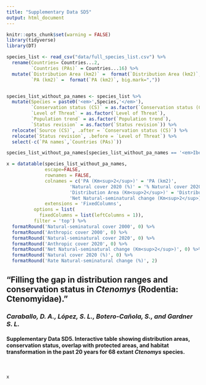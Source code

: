 ---
title: "Supplementary Data SD5"
output: html_document
---

<style>
.main-container {
    max-width: 2040px;
    margin-left: 10px;
    margin-right: auto;
}

</style>

<!-- https://stackoverflow.com/questions/57175174/how-to-remove-padding-on-left-side-of-r-markdown-generated-html-file -->

```{r setup, include=FALSE, warning=FALSE}
knitr::opts_chunk$set(warning = FALSE)
library(tidyverse)
library(DT)
```

```{r Data, include=FALSE}
species_list <- read_csv("data/full_species_list.csv") %>%
  rename(Countries= Countries...2,
         `Countries (PAs)` = Countries...16) %>% 
  mutate(`Distribution Area (km2)` =  format(`Distribution Area (km2)`, big.mark=","),
         `PA (km2)` =  format(`PA (km2)`, big.mark=","))


species_list_without_pa_names <- species_list %>% 
  mutate(Species = paste0('<em>',Species,'</em>'),
         `Conservation status (CS)` = as.factor(`Conservation status (CS)`),
         `Level of Threat` = as.factor(`Level of Threat`),
         `Population trend` = as.factor(`Population trend`),
         `Status revision` = as.factor(`Status revision`)) %>% 
  relocate(`Source (CS)`, .after = `Conservation status (CS)`) %>% 
  relocate(`Status revision`, .before = `Level of Threat`) %>% 
  select(-c(`PA names`,`Countries (PAs)`))

species_list_without_pa_names[species_list_without_pa_names == '<em>Iberá</em>'] <- 'Iberá'

```

```{r Tabla, echo=FALSE}
x = datatable(species_list_without_pa_names,
              escape=FALSE,
              rownames = FALSE,
              colnames = c('PA (Km<sup>2</sup>)' = 'PA (km2)',
                       'Natural cover 2020 (%)' = '% Natural cover 2020',
                       'Distribution Area (Km<sup>2</sup>)' = 'Distribution Area (km2)',
                       'Net Natural-seminatural change (Km<sup>2</sup>)' = 'Net Natural-seminatural change (Km2)'),
              extensions = 'FixedColumns',
          options = list(
            fixedColumns = list(leftColumns = 1)),
          filter = 'top') %>% 
  formatRound('Natural-seminatural cover 2000', 0) %>% 
  formatRound('Anthropic cover 2000', 0) %>% 
  formatRound('Natural-seminatural cover 2020', 0) %>% 
  formatRound('Anthropic cover 2020', 0) %>% 
  formatRound('Net Natural-seminatural change (Km<sup>2</sup>)', 0) %>% 
  formatRound('Natural cover 2020 (%)', 0) %>% 
  formatRound('Rate Natural-seminatural change (%)', 2)

```

## "Filling the gap in distribution ranges and conservation status in *Ctenomys* (Rodentia: Ctenomyidae)."
### *Caraballo, D. A., López, S. L., Botero-Cañola, S., and Gardner S. L.*

#### **Supplementary Data SD5**. Interactive table showing distribution areas, conservation status, overlap with protected areas, and habitat transformation in the past 20 years for 68 extant _Ctenomys_ species.

<br>
```{r, echo=FALSE}
x
```

